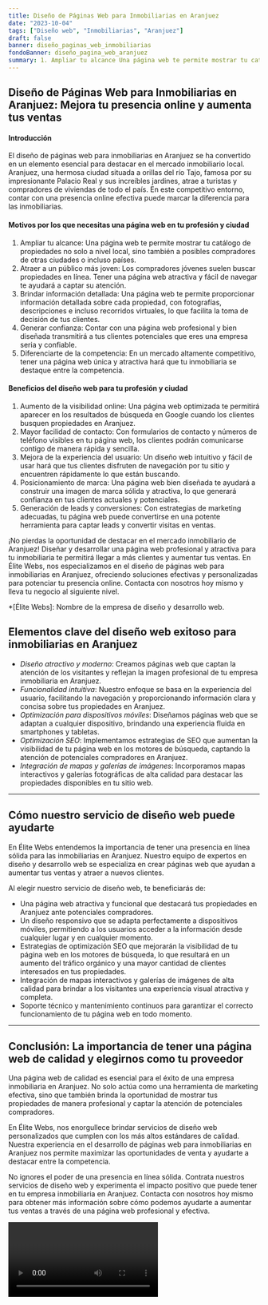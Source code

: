 ```yaml
---
title: Diseño de Páginas Web para Inmobiliarias en Aranjuez
date: "2023-10-04"
tags: ["Diseño web", "Inmobiliarias", "Aranjuez"]
draft: false
banner: diseño_paginas_web_inmobiliarias
fondoBanner: diseño_pagina_web_aranjuez
summary: 1. Ampliar tu alcance Una página web te permite mostrar tu catálogo de propiedades no solo a nivel local, sino también a posibles compradores de otras ciudades o incluso países.2. Atraer a un público más joven Los compradores jóvenes suelen buscar propiedades en línea. Tener una página web atractiva y fácil de navegar te ayudará a captar su atención.3. Brindar información detallada Una página web te permite proporcionar información detallada sobre cada propiedad, con fotografías, descripciones e incluso recorridos virtuales, lo que facilita la toma de decisión de tus clientes.4. Generar confianza Contar con una página web profesional y bien diseñada transmitirá a tus clientes potenciales que eres una empresa seria y confiable.5. Diferenciarte de la competencia En un mercado altamente competitivo, tener una página web única y atractiva hará que tu inmobiliaria se destaque entre la competencia.
---
```



## Diseño de Páginas Web para Inmobiliarias en Aranjuez: Mejora tu presencia online y aumenta tus ventas

#### Introducción

El diseño de páginas web para inmobiliarias en Aranjuez se ha convertido en un elemento esencial para destacar en el mercado inmobiliario local. Aranjuez, una hermosa ciudad situada a orillas del río Tajo, famosa por su impresionante Palacio Real y sus increíbles jardines, atrae a turistas y compradores de viviendas de todo el país. En este competitivo entorno, contar con una presencia online efectiva puede marcar la diferencia para las inmobiliarias.

#### Motivos por los que necesitas una página web en tu profesión y ciudad

1. Ampliar tu alcance: Una página web te permite mostrar tu catálogo de propiedades no solo a nivel local, sino también a posibles compradores de otras ciudades o incluso países.
2. Atraer a un público más joven: Los compradores jóvenes suelen buscar propiedades en línea. Tener una página web atractiva y fácil de navegar te ayudará a captar su atención.
3. Brindar información detallada: Una página web te permite proporcionar información detallada sobre cada propiedad, con fotografías, descripciones e incluso recorridos virtuales, lo que facilita la toma de decisión de tus clientes.
4. Generar confianza: Contar con una página web profesional y bien diseñada transmitirá a tus clientes potenciales que eres una empresa seria y confiable.
5. Diferenciarte de la competencia: En un mercado altamente competitivo, tener una página web única y atractiva hará que tu inmobiliaria se destaque entre la competencia.

#### Beneficios del diseño web para tu profesión y ciudad

1. Aumento de la visibilidad online: Una página web optimizada te permitirá aparecer en los resultados de búsqueda en Google cuando los clientes busquen propiedades en Aranjuez.
2. Mayor facilidad de contacto: Con formularios de contacto y números de teléfono visibles en tu página web, los clientes podrán comunicarse contigo de manera rápida y sencilla.
3. Mejora de la experiencia del usuario: Un diseño web intuitivo y fácil de usar hará que tus clientes disfruten de navegación por tu sitio y encuentren rápidamente lo que están buscando.
4. Posicionamiento de marca: Una página web bien diseñada te ayudará a construir una imagen de marca sólida y atractiva, lo que generará confianza en tus clientes actuales y potenciales.
5. Generación de leads y conversiones: Con estrategias de marketing adecuadas, tu página web puede convertirse en una potente herramienta para captar leads y convertir visitas en ventas.

¡No pierdas la oportunidad de destacar en el mercado inmobiliario de Aranjuez! Diseñar y desarrollar una página web profesional y atractiva para tu inmobiliaria te permitirá llegar a más clientes y aumentar tus ventas. En Élite Webs, nos especializamos en el diseño de páginas web para inmobiliarias en Aranjuez, ofreciendo soluciones efectivas y personalizadas para potenciar tu presencia online. Contacta con nosotros hoy mismo y lleva tu negocio al siguiente nivel.

\*[Élite Webs]: Nombre de la empresa de diseño y desarrollo web.

<GifSeo />

<Cta />

## Elementos clave del diseño web exitoso para inmobiliarias en Aranjuez

- _Diseño atractivo y moderno_: Creamos páginas web que captan la atención de los visitantes y reflejan la imagen profesional de tu empresa inmobiliaria en Aranjuez.
- _Funcionalidad intuitiva_: Nuestro enfoque se basa en la experiencia del usuario, facilitando la navegación y proporcionando información clara y concisa sobre tus propiedades en Aranjuez.
- _Optimización para dispositivos móviles_: Diseñamos páginas web que se adaptan a cualquier dispositivo, brindando una experiencia fluida en smartphones y tabletas.
- _Optimización SEO_: Implementamos estrategias de SEO que aumentan la visibilidad de tu página web en los motores de búsqueda, captando la atención de potenciales compradores en Aranjuez.
- _Integración de mapas y galerías de imágenes_: Incorporamos mapas interactivos y galerías fotográficas de alta calidad para destacar las propiedades disponibles en tu sitio web.

---

## Cómo nuestro servicio de diseño web puede ayudarte

En Élite Webs entendemos la importancia de tener una presencia en línea sólida para las inmobiliarias en Aranjuez. Nuestro equipo de expertos en diseño y desarrollo web se especializa en crear páginas web que ayudan a aumentar tus ventas y atraer a nuevos clientes.

Al elegir nuestro servicio de diseño web, te beneficiarás de:

- Una página web atractiva y funcional que destacará tus propiedades en Aranjuez ante potenciales compradores.
- Un diseño responsivo que se adapta perfectamente a dispositivos móviles, permitiendo a los usuarios acceder a la información desde cualquier lugar y en cualquier momento.
- Estrategias de optimización SEO que mejorarán la visibilidad de tu página web en los motores de búsqueda, lo que resultará en un aumento del tráfico orgánico y una mayor cantidad de clientes interesados en tus propiedades.
- Integración de mapas interactivos y galerías de imágenes de alta calidad para brindar a los visitantes una experiencia visual atractiva y completa.
- Soporte técnico y mantenimiento continuos para garantizar el correcto funcionamiento de tu página web en todo momento.

---

## Conclusión: La importancia de tener una página web de calidad y elegirnos como tu proveedor

Una página web de calidad es esencial para el éxito de una empresa inmobiliaria en Aranjuez. No solo actúa como una herramienta de marketing efectiva, sino que también brinda la oportunidad de mostrar tus propiedades de manera profesional y captar la atención de potenciales compradores.

En Élite Webs, nos enorgullece brindar servicios de diseño web personalizados que cumplen con los más altos estándares de calidad. Nuestra experiencia en el desarrollo de páginas web para inmobiliarias en Aranjuez nos permite maximizar las oportunidades de venta y ayudarte a destacar entre la competencia.

No ignores el poder de una presencia en línea sólida. Contrata nuestros servicios de diseño web y experimenta el impacto positivo que puede tener en tu empresa inmobiliaria en Aranjuez. Contacta con nosotros hoy mismo para obtener más información sobre cómo podemos ayudarte a aumentar tus ventas a través de una página web profesional y efectiva.

<Video />

<CtaBot job="Inmobiliarias" city="Aranjuez" />

<Gmaps query="Aranjuez+españa+maps" />
